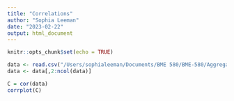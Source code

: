 ```yaml
---
title: "Correlations"
author: "Sophia Leeman"
date: "2023-02-22"
output: html_document
---
```


```r
knitr::opts_chunk$set(echo = TRUE)
```

```r
data <- read.csv("/Users/sophialeeman/Documents/BME 580/BME-580/Aggregate_Data.csv")
data <- data[,2:ncol(data)]
```

```r
C = cor(data)
corrplot(C)
```
